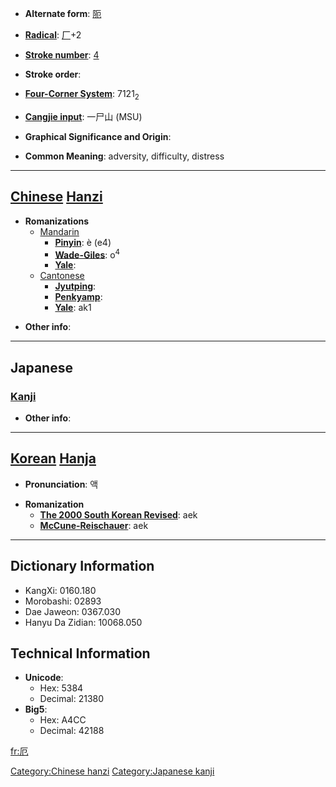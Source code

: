 * '''Alternate form''': [[阨]]

* '''[[Wiktionary:Chinese radical index| Radical]]''': [[Wiktionary:Chinese radical index 厂|厂]]+2

* '''[[Wiktionary:Chinese total strokes index|Stroke number]]''': [[Wiktionary:Chinese total strokes index 4|4]]

* '''Stroke order''': 

* '''[[Wiktionary:Chinese four corner index|Four-Corner System]]''': 7121<sub>2</sub>

* '''[[Wiktionary:Chinese Cangjie index|Cangjie input]]''': 一尸山 (MSU)

* '''Graphical Significance and Origin''': 

* '''Common Meaning''': adversity, difficulty, distress

----

== [[Chinese]] [[Hanzi]] ==

* '''Romanizations'''
** [[Mandarin]]
*** '''[[Pinyin]]''': è (e4)
*** '''[[Wade-Giles]]''': o<sup>4</sup>
*** '''[[Yale]]''': 
**[[Cantonese]]
***'''[[Jyutping]]''':
***'''[[Penkyamp]]''': 
***'''[[Yale]]''': ak1

* '''Other info''': 

----

==Japanese==
===[[Kanji]]===
{{kanji|on readings=[[やく]] (yaku), [[が]] (ga), [[あく]] (aku)|kun readings=[[くるしむ]] (kurushimu), [[わざわい]] (wazawai)}}

* '''Other info''':  

----

== [[Korean]] [[Hanja]] ==

* '''Pronunciation''': 액

* '''Romanization'''
** '''[[The 2000 South Korean Revised Romanization|The 2000 South Korean Revised]]''': aek
** '''[[McCune-Reischauer]]''': aek

----

== Dictionary Information ==

* KangXi: 0160.180
* Morobashi: 02893
* Dae Jaweon: 0367.030
* Hanyu Da Zidian: 10068.050

== Technical Information ==

* '''Unicode''':
** Hex: 5384
** Decimal: 21380
* '''Big5''':
** Hex: A4CC
** Decimal: 42188

[[Category:Chinese hanzi]]
[[Category:Japanese kanji]]

[[fr:厄]]